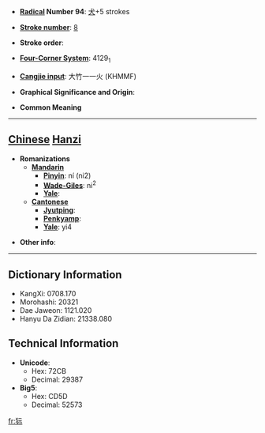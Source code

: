* '''[[Wiktionary:Chinese radical index| Radical]] Number 94''': [[Wiktionary:Chinese radical index 犬|犬]]+5 strokes

* '''[[Wiktionary:Chinese total strokes index|Stroke number]]''': [[Wiktionary:Chinese total strokes index 8|8]]

* '''Stroke order''': 

* '''[[Wiktionary:Chinese four corner index|Four-Corner System]]''': 4129<sub>1</sub>

* '''[[Wiktionary:Chinese Cangjie index|Cangjie input]]''': 大竹一一火 (KHMMF)

* '''Graphical Significance and Origin''': 

* '''Common Meaning'''

----

== [[Chinese]] [[Hanzi]] ==

* '''Romanizations'''
** '''[[Mandarin]]'''
*** '''[[Pinyin]]''': ní (ni2)
*** '''[[Wade-Giles]]''': ni<sup>2</sup>
*** '''[[Yale]]''': 
** '''[[Cantonese]]'''
*** '''[[Jyutping]]''':
*** '''[[Penkyamp]]''': 
*** '''[[Yale]]''': yi4

* '''Other info''': 

----

== Dictionary Information ==

* KangXi: 0708.170
* Morohashi: 20321
* Dae Jaweon: 1121.020
* Hanyu Da Zidian: 21338.080

== Technical Information ==

* '''Unicode''':
** Hex: 72CB
** Decimal: 29387
* '''Big5''':
** Hex: CD5D
** Decimal: 52573

[[fr:狋]]